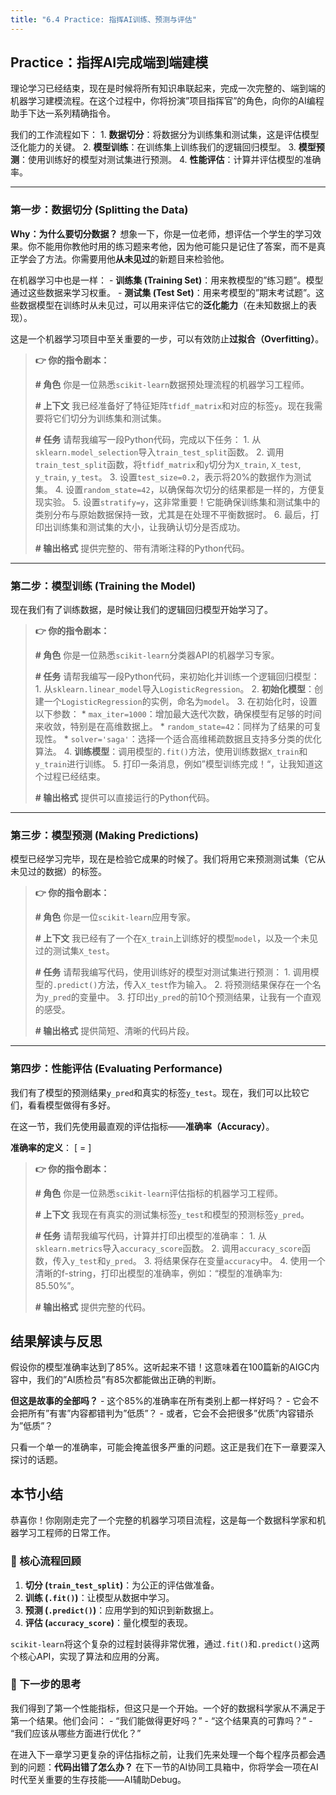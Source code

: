 ```yaml
---
title: "6.4 Practice: 指挥AI训练、预测与评估"
---
```


## **Practice：指挥AI完成端到端建模**

理论学习已经结束，现在是时候将所有知识串联起来，完成一次完整的、端到端的机器学习建模流程。在这个过程中，你将扮演"项目指挥官"的角色，向你的AI编程助手下达一系列精确指令。

我们的工作流程如下：
1.  **数据切分**：将数据分为训练集和测试集，这是评估模型泛化能力的关键。
2.  **模型训练**：在训练集上训练我们的逻辑回归模型。
3.  **模型预测**：使用训练好的模型对测试集进行预测。
4.  **性能评估**：计算并评估模型的准确率。

---

### **第一步：数据切分 (Splitting the Data)**

**Why：为什么要切分数据？**
想象一下，你是一位老师，想评估一个学生的学习效果。你不能用你教他时用的练习题来考他，因为他可能只是记住了答案，而不是真正学会了方法。你需要用他**从未见过**的新题目来检验他。

在机器学习中也是一样：
-   **训练集 (Training Set)**：用来教模型的"练习题"。模型通过这些数据来学习权重。
-   **测试集 (Test Set)**：用来考模型的"期末考试题"。这些数据模型在训练时从未见过，可以用来评估它的**泛化能力**（在未知数据上的表现）。

这是一个机器学习项目中至关重要的一步，可以有效防止**过拟合（Overfitting）**。

> **👉 你的指令剧本：**
>
> **# 角色**
> 你是一位熟悉`scikit-learn`数据预处理流程的机器学习工程师。
>
> **# 上下文**
> 我已经准备好了特征矩阵`tfidf_matrix`和对应的标签`y`。现在我需要将它们切分为训练集和测试集。
>
> **# 任务**
> 请帮我编写一段Python代码，完成以下任务：
> 1.  从`sklearn.model_selection`导入`train_test_split`函数。
> 2.  调用`train_test_split`函数，将`tfidf_matrix`和`y`切分为`X_train`, `X_test`, `y_train`, `y_test`。
> 3.  设置`test_size=0.2`，表示将20%的数据作为测试集。
> 4.  设置`random_state=42`，以确保每次切分的结果都是一样的，方便复现实验。
> 5.  设置`stratify=y`，这非常重要！它能确保训练集和测试集中的类别分布与原始数据保持一致，尤其是在处理不平衡数据时。
> 6.  最后，打印出训练集和测试集的大小，让我确认切分是否成功。
>
> **# 输出格式**
> 提供完整的、带有清晰注释的Python代码。

---

### **第二步：模型训练 (Training the Model)**

现在我们有了训练数据，是时候让我们的逻辑回归模型开始学习了。

> **👉 你的指令剧本：**
>
> **# 角色**
> 你是一位熟悉`scikit-learn`分类器API的机器学习专家。
>
> **# 任务**
> 请帮我编写一段Python代码，来初始化并训练一个逻辑回归模型：
> 1.  从`sklearn.linear_model`导入`LogisticRegression`。
> 2.  **初始化模型**：创建一个`LogisticRegression`的实例，命名为`model`。
> 3.  在初始化时，设置以下参数：
>     *   `max_iter=1000`：增加最大迭代次数，确保模型有足够的时间来收敛，特别是在高维数据上。
>     *   `random_state=42`：同样为了结果的可复现性。
>     *   `solver='saga'`：选择一个适合高维稀疏数据且支持多分类的优化算法。
> 4.  **训练模型**：调用模型的`.fit()`方法，使用训练数据`X_train`和`y_train`进行训练。
> 5.  打印一条消息，例如"模型训练完成！"，让我知道这个过程已经结束。
>
> **# 输出格式**
> 提供可以直接运行的Python代码。

---

### **第三步：模型预测 (Making Predictions)**

模型已经学习完毕，现在是检验它成果的时候了。我们将用它来预测测试集（它从未见过的数据）的标签。

> **👉 你的指令剧本：**
>
> **# 角色**
> 你是一位`scikit-learn`应用专家。
>
> **# 上下文**
> 我已经有了一个在`X_train`上训练好的模型`model`，以及一个未见过的测试集`X_test`。
>
> **# 任务**
> 请帮我编写代码，使用训练好的模型对测试集进行预测：
> 1.  调用模型的`.predict()`方法，传入`X_test`作为输入。
> 2.  将预测结果保存在一个名为`y_pred`的变量中。
> 3.  打印出`y_pred`的前10个预测结果，让我有一个直观的感受。
>
> **# 输出格式**
> 提供简短、清晰的代码片段。

---

### **第四步：性能评估 (Evaluating Performance)**

我们有了模型的预测结果`y_pred`和真实的标签`y_test`。现在，我们可以比较它们，看看模型做得有多好。

在这一节，我们先使用最直观的评估指标——**准确率（Accuracy）**。

**准确率的定义**：
\[
\text{Accuracy} = \frac{\text{正确预测的数量}}{\text{总预测数量}}
\]

> **👉 你的指令剧本：**
>
> **# 角色**
> 你是一位熟悉`scikit-learn`评估指标的机器学习工程师。
>
> **# 上下文**
> 我现在有真实的测试集标签`y_test`和模型的预测标签`y_pred`。
>
> **# 任务**
> 请帮我编写代码，计算并打印出模型的准确率：
> 1.  从`sklearn.metrics`导入`accuracy_score`函数。
> 2.  调用`accuracy_score`函数，传入`y_test`和`y_pred`。
> 3.  将结果保存在变量`accuracy`中。
> 4.  使用一个清晰的f-string，打印出模型的准确率，例如："模型的准确率为: 85.50%"。
>
> **# 输出格式**
> 提供完整的代码。

## **结果解读与反思**

假设你的模型准确率达到了85%。这听起来不错！这意味着在100篇新的AIGC内容中，我们的"AI质检员"有85次都能做出正确的判断。

**但这是故事的全部吗？**
-   这个85%的准确率在所有类别上都一样好吗？
-   它会不会把所有"有害"内容都错判为"低质"？
-   或者，它会不会把很多"优质"内容错杀为"低质"？

只看一个单一的准确率，可能会掩盖很多严重的问题。这正是我们在下一章要深入探讨的话题。

## **本节小结**

恭喜你！你刚刚走完了一个完整的机器学习项目流程，这是每一个数据科学家和机器学习工程师的日常工作。

### 🎯 核心流程回顾
1.  **切分 (`train_test_split`)**：为公正的评估做准备。
2.  **训练 (`.fit()`)**：让模型从数据中学习。
3.  **预测 (`.predict()`)**：应用学到的知识到新数据上。
4.  **评估 (`accuracy_score`)**：量化模型的表现。

`scikit-learn`将这个复杂的过程封装得非常优雅，通过`.fit()`和`.predict()`这两个核心API，实现了算法和应用的分离。

### 🤔 下一步的思考
我们得到了第一个性能指标，但这只是一个开始。一个好的数据科学家从不满足于第一个结果。他们会问：
-   "我们能做得更好吗？"
-   "这个结果真的可靠吗？"
-   "我们应该从哪些方面进行优化？"

在进入下一章学习更复杂的评估指标之前，让我们先来处理一个每个程序员都会遇到的问题：**代码出错了怎么办？** 在下一节的AI协同工具箱中，你将学会一项在AI时代至关重要的生存技能——AI辅助Debug。 